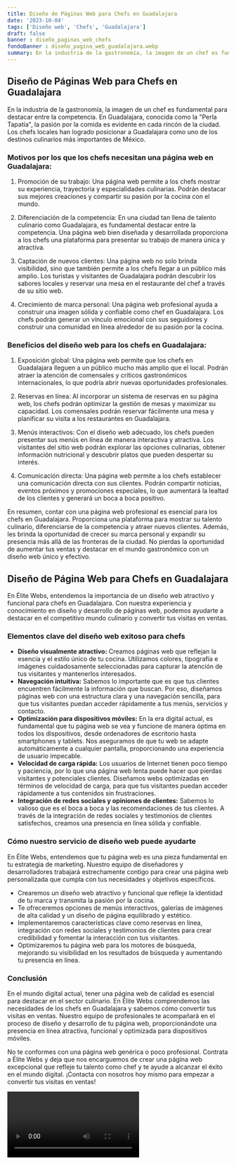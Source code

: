 ```yaml
---
title: Diseño de Páginas Web para Chefs en Guadalajara
date: '2023-10-04'
tags: ['Diseño web', 'Chefs', 'Guadalajara']
draft: false
banner : diseño_paginas_web_chefs
fondoBanner : diseño_pagina_web_guadalajara.webp
summary: En la industria de la gastronomía, la imagen de un chef es fundamental para destacar entre la competencia. En Guadalajara, conocida como la Perla Tapatía, la pasión por la comida es evidente en cada rincón de la ciudad. Los chefs locales han logrado posicionar a Guadalajara como uno de los destinos culinarios más importantes de México.
---
```


## Diseño de Páginas Web para Chefs en Guadalajara

En la industria de la gastronomía, la imagen de un chef es fundamental para destacar entre la competencia. En Guadalajara, conocida como la "Perla Tapatía", la pasión por la comida es evidente en cada rincón de la ciudad. Los chefs locales han logrado posicionar a Guadalajara como uno de los destinos culinarios más importantes de México.

### Motivos por los que los chefs necesitan una página web en Guadalajara:

1. Promoción de su trabajo: Una página web permite a los chefs mostrar su experiencia, trayectoria y especialidades culinarias. Podrán destacar sus mejores creaciones y compartir su pasión por la cocina con el mundo.

2. Diferenciación de la competencia: En una ciudad tan llena de talento culinario como Guadalajara, es fundamental destacar entre la competencia. Una página web bien diseñada y desarrollada proporciona a los chefs una plataforma para presentar su trabajo de manera única y atractiva.

3. Captación de nuevos clientes: Una página web no solo brinda visibilidad, sino que también permite a los chefs llegar a un público más amplio. Los turistas y visitantes de Guadalajara podrán descubrir los sabores locales y reservar una mesa en el restaurante del chef a través de su sitio web.

4. Crecimiento de marca personal: Una página web profesional ayuda a construir una imagen sólida y confiable como chef en Guadalajara. Los chefs podrán generar un vínculo emocional con sus seguidores y construir una comunidad en línea alrededor de su pasión por la cocina.

### Beneficios del diseño web para los chefs en Guadalajara:

1. Exposición global: Una página web permite que los chefs en Guadalajara lleguen a un público mucho más amplio que el local. Podrán atraer la atención de comensales y críticos gastronómicos internacionales, lo que podría abrir nuevas oportunidades profesionales.

2. Reservas en línea: Al incorporar un sistema de reservas en su página web, los chefs podrán optimizar la gestión de mesas y maximizar su capacidad. Los comensales podrán reservar fácilmente una mesa y planificar su visita a los restaurantes en Guadalajara.

3. Menús interactivos: Con el diseño web adecuado, los chefs pueden presentar sus menús en línea de manera interactiva y atractiva. Los visitantes del sitio web podrán explorar las opciones culinarias, obtener información nutricional y descubrir platos que pueden despertar su interés.

4. Comunicación directa: Una página web permite a los chefs establecer una comunicación directa con sus clientes. Podrán compartir noticias, eventos próximos y promociones especiales, lo que aumentará la lealtad de los clientes y generará un boca a boca positivo.

En resumen, contar con una página web profesional es esencial para los chefs en Guadalajara. Proporciona una plataforma para mostrar su talento culinario, diferenciarse de la competencia y atraer nuevos clientes. Además, les brinda la oportunidad de crecer su marca personal y expandir su presencia más allá de las fronteras de la ciudad. No pierdas la oportunidad de aumentar tus ventas y destacar en el mundo gastronómico con un diseño web único y efectivo.

<GifSeo />

<Cta />

## Diseño de Página Web para Chefs en Guadalajara

En Élite Webs, entendemos la importancia de un diseño web atractivo y funcional para chefs en Guadalajara. Con nuestra experiencia y conocimiento en diseño y desarrollo de páginas web, podemos ayudarte a destacar en el competitivo mundo culinario y convertir tus visitas en ventas. 

### Elementos clave del diseño web exitoso para chefs

- **Diseño visualmente atractivo:** Creamos páginas web que reflejan la esencia y el estilo único de tu cocina. Utilizamos colores, tipografía e imágenes cuidadosamente seleccionadas para capturar la atención de tus visitantes y mantenerlos interesados.
- **Navegación intuitiva:** Sabemos lo importante que es que tus clientes encuentren fácilmente la información que buscan. Por eso, diseñamos páginas web con una estructura clara y una navegación sencilla, para que tus visitantes puedan acceder rápidamente a tus menús, servicios y contacto.
- **Optimización para dispositivos móviles:** En la era digital actual, es fundamental que tu página web se vea y funcione de manera óptima en todos los dispositivos, desde ordenadores de escritorio hasta smartphones y tablets. Nos aseguramos de que tu web se adapte automáticamente a cualquier pantalla, proporcionando una experiencia de usuario impecable.
- **Velocidad de carga rápida:** Los usuarios de Internet tienen poco tiempo y paciencia, por lo que una página web lenta puede hacer que pierdas visitantes y potenciales clientes. Diseñamos webs optimizadas en términos de velocidad de carga, para que tus visitantes puedan acceder rápidamente a tus contenidos sin frustraciones.
- **Integración de redes sociales y opiniones de clientes:** Sabemos lo valioso que es el boca a boca y las recomendaciones de tus clientes. A través de la integración de redes sociales y testimonios de clientes satisfechos, creamos una presencia en línea sólida y confiable.

### Cómo nuestro servicio de diseño web puede ayudarte

En Élite Webs, entendemos que tu página web es una pieza fundamental en tu estrategia de marketing. Nuestro equipo de diseñadores y desarrolladores trabajará estrechamente contigo para crear una página web personalizada que cumpla con tus necesidades y objetivos específicos.

- Crearemos un diseño web atractivo y funcional que refleje la identidad de tu marca y transmita la pasión por la cocina.
- Te ofreceremos opciones de menús interactivos, galerías de imágenes de alta calidad y un diseño de página equilibrado y estético.
- Implementaremos características clave como reservas en línea, integración con redes sociales y testimonios de clientes para crear credibilidad y fomentar la interacción con tus visitantes.
- Optimizaremos tu página web para los motores de búsqueda, mejorando su visibilidad en los resultados de búsqueda y aumentando tu presencia en línea.

### Conclusión

En el mundo digital actual, tener una página web de calidad es esencial para destacar en el sector culinario. En Élite Webs comprendemos las necesidades de los chefs en Guadalajara y sabemos cómo convertir tus visitas en ventas. Nuestro equipo de profesionales te acompañará en el proceso de diseño y desarrollo de tu página web, proporcionándote una presencia en línea atractiva, funcional y optimizada para dispositivos móviles.

No te conformes con una página web genérica o poco profesional. Contrata a Élite Webs y deja que nos encarguemos de crear una página web excepcional que refleje tu talento como chef y te ayude a alcanzar el éxito en el mundo digital. ¡Contacta con nosotros hoy mismo para empezar a convertir tus visitas en ventas!

<Video />

<CtaBot job='Chefs' city='Guadalajara'/>

<Gmaps query='Guadalajara+españa+maps' />